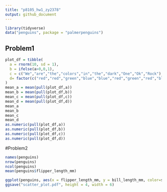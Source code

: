 ```yaml
---
title: "p8105_hw1_zy2378"
output: github_document
---
```

```r
library(tidyverse)
data("penguins", package = "palmerpenguins")
```


## Problem1

```r
plot_df = tibble(
  a = rnorm(10, sd = 1),
  b = ifelse(a>0,0,1),
  c = c("We","are","the","colors","in","the","dark","One","Ok","Rock"),
  d= factor(c("red","red","green","blue","blue","red","green","red","blue","green"),levels =c("red","green","blue"))
)
mean_a = mean(pull(plot_df,a))
mean_b = mean(pull(plot_df,b))
mean_c = mean(pull(plot_df,c))
mean_d = mean(pull(plot_df,d))
mean_a
mean_b
mean_c
mean_d
as.numeric(pull(plot_df,a))
as.numeric(pull(plot_df,b))
as.numeric(pull(plot_df,c))
as.numeric(pull(plot_df,d))
```
#Problem2
```r
names(penguins)
nrow(penguins)
ncol(penguins)
mean(penguins$flipper_length_mm)
```

```r
ggplot(penguins, aes(x = flipper_length_mm, y = bill_length_mm, color=species))+ geom_point()
ggsave("scatter_plot.pdf", height = 4, width = 6)
```

